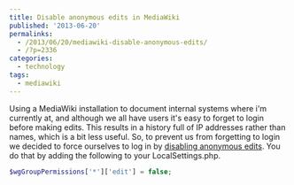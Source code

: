 ```yaml
---
title: Disable anonymous edits in MediaWiki
published: '2013-06-20'
permalinks:
  - /2013/06/20/mediawiki-disable-anonymous-edits/
  - /?p=2336
categories:
  - technology
tags:
  - mediawiki
---
```


Using a MediaWiki installation to document internal systems where i'm currently at, and although we all have users it's easy to forget to login before making edits. This results in a history full of IP addresses rather than names, which is a bit less useful. So, to prevent us from forgetting to login we decided to force ourselves to log in by <a href="http://www.mediawiki.org/wiki/Manual_talk:$wgGroupPermissions#Allow_just_registered_users_to_edit_pages.3F">disabling anonymous edits</a>. You do that by adding the following to your LocalSettings.php.

```php
$wgGroupPermissions['*']['edit'] = false;
```
